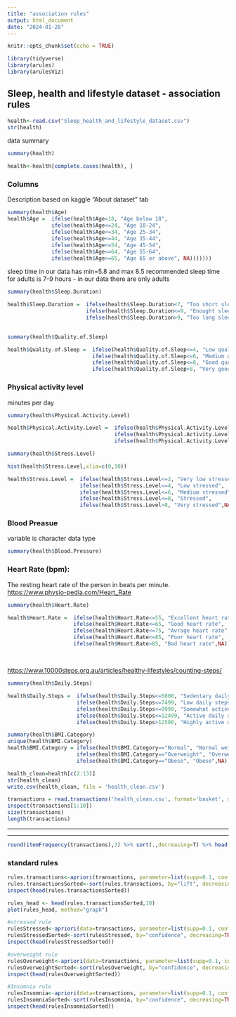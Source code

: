 ```yaml
---
title: "association rules"
output: html_document
date: "2024-01-28"
---
```


```r
knitr::opts_chunk$set(echo = TRUE)
```

```r
library(tidyverse)
library(arules)
library(arulesViz)
```

## Sleep, health and lifestyle dataset - association rules

```r
health<-read.csv("Sleep_health_and_lifestyle_dataset.csv")
str(health)
```

data summary

```r

summary(health)
```

```r

health<-health[complete.cases(health), ]

```

### Columns

Description based on kaggle "About dataset" tab

```r

summary(health$Age)
health$Age =  ifelse(health$Age<18, "Age below 18", 
              ifelse(health$Age<=24, "Age 18-24",
              ifelse(health$Age<=34, "Age 25-34",
              ifelse(health$Age<=44, "Age 35-44",
              ifelse(health$Age<=54, "Age 45-54",
              ifelse(health$Age<=64, "Age 55-64",
              ifelse(health$Age>=65, "Age 65 or above", NA)))))))

```

sleep time in our data has min=5.8 and max 8.5 recommended sleep time for adults is 7-9 hours - in our data there are only adults

```r

summary(health$Sleep.Duration)

health$Sleep.Duration =  ifelse(health$Sleep.Duration<7, "Too short sleep", 
                         ifelse(health$Sleep.Duration<=9, "Enought sleep",
                         ifelse(health$Sleep.Duration>9, "Too long sleep"))) 
        
```

```r
summary(health$Quality.of.Sleep)

health$Quality.of.Sleep =  ifelse(health$Quality.of.Sleep<=4, "Low quality sleep", 
                           ifelse(health$Quality.of.Sleep<=6, "Medium quality sleep",
                           ifelse(health$Quality.of.Sleep<=8, "Good quality sleep",
                           ifelse(health$Quality.of.Sleep>8, "Very good quality sleep",NA))))
```

### Physical activity level

minutes per day

```r
summary(health$Physical.Activity.Level)

health$Physical.Activity.Level =  ifelse(health$Physical.Activity.Level<=30, "Under 30 min of physical activity a day", 
                                  ifelse(health$Physical.Activity.Level<=60, "30-60 min of physical activity a day",
                                  ifelse(health$Physical.Activity.Level>60, "Over 60 min of physical activity a day",NA)))

summary(health$Stress.Level)

hist(health$Stress.Level,xlim=c(0,10))

health$Stress.Level =  ifelse(health$Stress.Level<=2, "Very low stressed",
                       ifelse(health$Stress.Level<=4, "Low stressed", 
                       ifelse(health$Stress.Level<=6, "Medium stressed",
                       ifelse(health$Stress.Level<=8, "Stressed",
                       ifelse(health$Stress.Level>8, "Very stressed",NA)))))
```

### Blood Preasue

variable is character data type

```r
summary(health$Blood.Pressure)
```

### Heart Rate (bpm):

The resting heart rate of the person in beats per minute. <https://www.physio-pedia.com/Heart_Rate>

```r
summary(health$Heart.Rate)

health$Heart.Rate =  ifelse(health$Heart.Rate<=55, "Excellent heart rate", 
                     ifelse(health$Heart.Rate<=65, "Good heart rate",
                     ifelse(health$Heart.Rate<=75, "Avrage heart rate",
                     ifelse(health$Heart.Rate<=85, "Poor heart rate",       
                     ifelse(health$Heart.Rate>85, "Bad heart rate",NA)))))
                   
```

## 

<https://www.10000steps.org.au/articles/healthy-lifestyles/counting-steps/>

```r
summary(health$Daily.Steps)

health$Daily.Steps =  ifelse(health$Daily.Steps<=5000, "Sedentary daily steps", 
                      ifelse(health$Daily.Steps<=7499, "Low daily steps",
                      ifelse(health$Daily.Steps<=9999, "Somewhat active daily steps",
                      ifelse(health$Daily.Steps<=12499, "Active daily steps",       
                      ifelse(health$Daily.Steps>12500, "Highly active daily steps",NA)))))
```

```r
summary(health$BMI.Category)
unique(health$BMI.Category)
health$BMI.Category = ifelse(health$BMI.Category=="Normal", "Normal weight",
                      ifelse(health$BMI.Category=="Overweight", "Overweight",
                      ifelse(health$BMI.Category=="Obese", "Obese",NA)))
```

```r
health_clean=health[c(2:13)]
str(health_clean)
write.csv(health_clean, file = 'health_clean.csv')

```

```r
transactions = read.transactions('health_clean.csv', format='basket', sep=',', skip=0)
inspect(transactions[1:10])
size(transactions) 
length(transactions)
```

------------------------------------------------------------------------

------------------------------------------------------------------------

```r
round(itemFrequency(transactions),3) %>% sort(.,decreasing=T) %>% head(10)
```

### standard rules

```r

rules.transactions<-apriori(transactions, parameter=list(supp=0.1, conf=0.5))
rules.transactionsSorted<-sort(rules.transactions, by="lift", decreasing=TRUE)
inspect(head(rules.transactionsSorted))

rules_head <- head(rules.transactionsSorted,10)
plot(rules_head, method="graph")
```

```r
#stressed rule
rulesStressed<-apriori(data=transactions, parameter=list(supp=0.1, conf=0.1), appearance=list(default="lhs", rhs="Stressed"), control=list(verbose=F)) 
rulesStressedSorted<-sort(rulesStressed, by="confidence", decreasing=TRUE)
inspect(head(rulesStressedSorted))
```

```r
#overweight rule
rulesOverweight<-apriori(data=transactions, parameter=list(supp=0.1, conf=0.1), appearance=list(default="lhs", rhs="Overweight"), control=list(verbose=F)) 
rulesOverweightSorted<-sort(rulesOverweight, by="confidence", decreasing=TRUE)
inspect(head(rulesOverweightSorted))
```

```r
#Insomnia rule
rulesInsomnia<-apriori(data=transactions, parameter=list(supp=0.1, conf=0.1), appearance=list(default="lhs", rhs="Insomnia"), control=list(verbose=F)) 
rulesInsomniaSorted<-sort(rulesInsomnia, by="confidence", decreasing=TRUE)
inspect(head(rulesInsomniaSorted))
```
